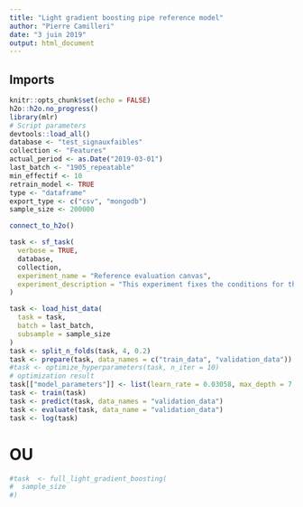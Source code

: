 ```yaml
---
title: "Light gradient boosting pipe reference model"
author: "Pierre Camilleri"
date: "3 juin 2019"
output: html_document
---
```


## Imports
```r
knitr::opts_chunk$set(echo = FALSE)
h2o::h2o.no_progress()
library(mlr)
# Script parameters
devtools::load_all()
database <- "test_signauxfaibles"
collection <- "Features"
actual_period <- as.Date("2019-03-01")
last_batch <- "1905_repeatable"
min_effectif <- 10
retrain_model <- TRUE
type <- "dataframe"
export_type <- c("csv", "mongodb")
sample_size <- 200000
```

```r
connect_to_h2o()
```

```r
task <- sf_task(
  verbose = TRUE,
  database,
  collection,
  experiment_name = "Reference evaluation canvas",
  experiment_description = "This experiment fixes the conditions for the evaluation of a new algorithm compared to former versions"
)

task <- load_hist_data(
  task = task,
  batch = last_batch,
  subsample = sample_size
)
task <- split_n_folds(task, 4, 0.2)
task <- prepare(task, data_names = c("train_data", "validation_data"))
#task <- optimize_hyperparameters(task, n_iter = 10)
# optimization result
task[["model_parameters"]] <- list(learn_rate = 0.03058, max_depth = 7, ntrees = 288, min_child_weight = 5)
task <- train(task)
task <- predict(task, data_names = "validation_data")
task <- evaluate(task, data_name = "validation_data")
task <- log(task)
```

# OU
```r
#task  <- full_light_gradient_boosting(
#  sample_size
#)
```

